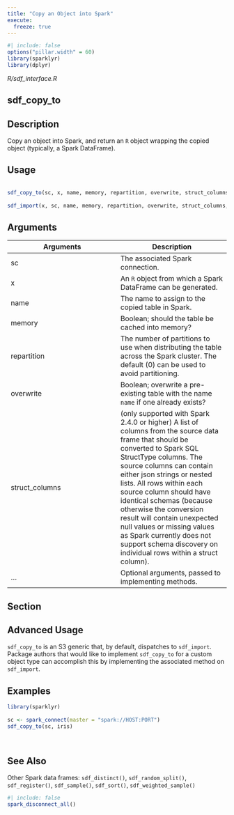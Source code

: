 ```yaml
---
title: "Copy an Object into Spark"
execute:
  freeze: true
---
```


```r
#| include: false
options("pillar.width" = 60)
library(sparklyr) 
library(dplyr)
```

*R/sdf_interface.R*

## sdf_copy_to

## Description
 Copy an object into Spark, and return an `R` object wrapping the copied object (typically, a Spark DataFrame). 


## Usage
```r
 
sdf_copy_to(sc, x, name, memory, repartition, overwrite, struct_columns, ...) 
 
sdf_import(x, sc, name, memory, repartition, overwrite, struct_columns, ...) 
```

## Arguments
|Arguments|Description|
|---|---|
| sc | The associated Spark connection. |
| x | An `R` object from which a Spark DataFrame can be generated. |
| name | The name to assign to the copied table in Spark. |
| memory | Boolean; should the table be cached into memory? |
| repartition | The number of partitions to use when distributing the table across the Spark cluster. The default (0) can be used to avoid partitioning. |
| overwrite | Boolean; overwrite a pre-existing table with the name `name` if one already exists? |
| struct_columns | (only supported with Spark 2.4.0 or higher) A list of columns from the source data frame that should be converted to Spark SQL StructType columns. The source columns can contain either json strings or nested lists. All rows within each source column should have identical schemas (because otherwise the conversion result will contain unexpected null values or missing values as Spark currently does not support schema discovery on individual rows within a struct column). |
| ... | Optional arguments, passed to implementing methods. |


## Section

## Advanced Usage

   `sdf_copy_to` is an S3 generic that, by default, dispatches to `sdf_import`. Package authors that would like to implement `sdf_copy_to` for a custom object type can accomplish this by implementing the associated method on `sdf_import`. 



## Examples
```r
library(sparklyr)
 
sc <- spark_connect(master = "spark://HOST:PORT") 
sdf_copy_to(sc, iris) 
 
 
```

## See Also
 Other Spark data frames:  `sdf_distinct()`, `sdf_random_split()`, `sdf_register()`, `sdf_sample()`, `sdf_sort()`, `sdf_weighted_sample()` 


```r
#| include: false
spark_disconnect_all()
```
